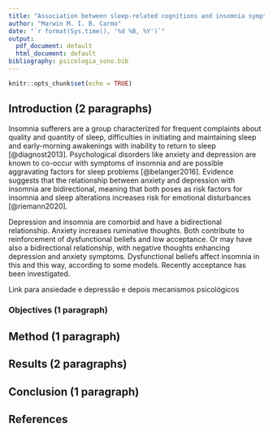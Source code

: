 ```yaml
---
title: "Association between sleep-related cognitions and insomnia symptomns. Evidence from a multi-centric Brazilian sample."
author: "Marwin M. I. B. Carmo"
date: "`r format(Sys.time(), '%d %B, %Y')`"
output:
  pdf_document: default
  html_document: default
bibliography: psicologia_sono.bib
---
```


```r
knitr::opts_chunk$set(echo = TRUE)
```

## Introduction (2 paragraphs)

Insomnia sufferers are a group characterized for frequent complaints about quality and quantity of sleep, difficulties in initiating and maintaining sleep and early-morning awakenings with inability to return to sleep [@diagnost2013]. Psychological disorders like anxiety and depression are known to co-occur with symptoms of insomnia and are possible aggravating factors for sleep problems [@belanger2016]. Evidence suggests that the relationship between anxiety and depression with insomnia are bidirectional, meaning that both poses as risk factors for insomnia and sleep alterations increases risk for emotional disturbances [@riemann2020].



Depression and insomnia are comorbid and have a bidirectional relationship. Anxiety increases ruminative thoughts. Both contribute to reinforcement of dysfunctional beliefs and low acceptance. Or may have also a bidirectional relationship, with negative thoughts enhancing depression and anxiety symptoms. Dysfunctional beliefs affect insomnia in this and this way, according to some models. Recently acceptance has been investigated.

Link para ansiedade e depressão e depois mecanismos psicológicos

### Objectives (1 paragraph)

## Method (1 paragraph)

## Results (2 paragraphs)

## Conclusion (1 paragraph)

## References
